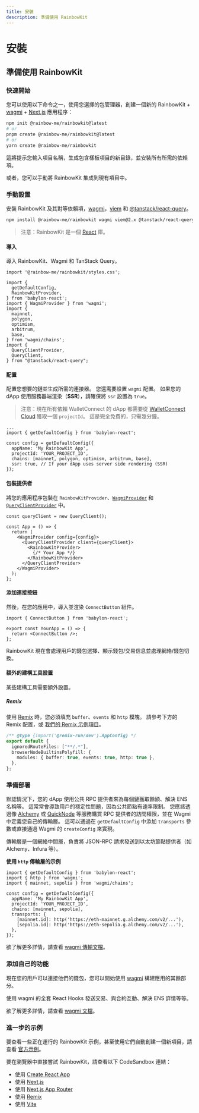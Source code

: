 ```yaml
---
title: 安裝
description: 準備使用 RainbowKit
---
```


# 安裝

## 準備使用 RainbowKit

### 快速開始

您可以使用以下命令之一，使用您選擇的包管理器，創建一個新的 RainbowKit + [wagmi](https://wagmi.sh) + [Next.js](https://nextjs.org) 應用程序：

```bash
npm init @rainbow-me/rainbowkit@latest
# or
pnpm create @rainbow-me/rainbowkit@latest
# or
yarn create @rainbow-me/rainbowkit
```

這將提示您輸入項目名稱，生成包含樣板項目的新目錄，並安裝所有所需的依賴項。

或者，您可以手動將 RainbowKit 集成到現有項目中。

### 手動設置

安裝 RainbowKit 及其對等依賴項，[wagmi](https://wagmi.sh/)，[viem](https://viem.sh) 和 [@tanstack/react-query](https://tanstack.com/query/v5)。

```bash
npm install @rainbow-me/rainbowkit wagmi viem@2.x @tanstack/react-query
```

> 注意：RainbowKit 是一個 [React](https://reactjs.org/) 庫。

#### 導入

導入 RainbowKit、Wagmi 和 TanStack Query。

```tsx
import '@rainbow-me/rainbowkit/styles.css';

import {
  getDefaultConfig,
  RainbowKitProvider,
} from 'babylon-react';
import { WagmiProvider } from 'wagmi';
import {
  mainnet,
  polygon,
  optimism,
  arbitrum,
  base,
} from 'wagmi/chains';
import {
  QueryClientProvider,
  QueryClient,
} from "@tanstack/react-query";
```

#### 配置

配置您想要的鏈並生成所需的連接器。 您還需要設置 `wagmi` 配置。 如果您的 dApp 使用服務器端渲染（<b>SSR</b>），請確保將 <code>ssr</code> 設置為 <code>true</code>。

> 注意：現在所有依賴 WalletConnect 的 dApp 都需要從 [WalletConnect Cloud](https://cloud.walletconnect.com/) 獲取一個 `projectId`。 這是完全免費的，只需幾分鐘。

```tsx line=4-99
...
import { getDefaultConfig } from 'babylon-react';

const config = getDefaultConfig({
  appName: 'My RainbowKit App',
  projectId: 'YOUR_PROJECT_ID',
  chains: [mainnet, polygon, optimism, arbitrum, base],
  ssr: true, // If your dApp uses server side rendering (SSR)
});
```

#### 包裝提供者

將您的應用程序包裝在 `RainbowKitProvider`、[`WagmiProvider`](https://wagmi.sh/react/api/WagmiProvider#wagmiprovider) 和 [`QueryClientProvider`](https://tanstack.com/query/v4/docs/framework/react/reference/QueryClientProvider) 中。

```tsx
const queryClient = new QueryClient();

const App = () => {
  return (
    <WagmiProvider config={config}>
      <QueryClientProvider client={queryClient}>
        <RainbowKitProvider>
          {/* Your App */}
        </RainbowKitProvider>
      </QueryClientProvider>
    </WagmiProvider>
  );
};
```

#### 添加連接按鈕

然後，在您的應用中，導入並渲染 `ConnectButton` 組件。

```tsx
import { ConnectButton } from 'babylon-react';

export const YourApp = () => {
  return <ConnectButton />;
};
```

RainbowKit 現在會處理用戶的錢包選擇、顯示錢包/交易信息並處理網絡/錢包切換。

#### 額外的建構工具設置

某些建構工具需要額外設置。

##### Remix

使用 [Remix](https://remix.run) 時，您必須填充 `buffer`、`events` 和 `http` 模塊。 請參考下方的 Remix 配置，或 [我們的 Remix 示例項目](https://github.com/rainbow-me/rainbowkit/blob/main/examples/with-remix)。

```ts
/** @type {import('@remix-run/dev').AppConfig} */
export default {
  ignoredRouteFiles: ["**/.*"],
  browserNodeBuiltinsPolyfill: {
    modules: { buffer: true, events: true, http: true },
  },
};
```

### 準備部署

默認情況下，您的 dApp 使用公共 RPC 提供者來為每個鏈獲取餘額、解決 ENS 名稱等。 這常常會導致用戶的穩定性問題，因為公共節點有速率限制。 您應該透過像 [Alchemy](https://www.alchemy.com/) 或 [QuickNode](https://www.quicknode.com/) 等服務購買 RPC 提供者的訪問權限，並在 Wagmi 中定義您自己的傳輸層。 這可以通過在 `getDefaultConfig` 中添加 `transports` 參數或直接通過 Wagmi 的 `createConfig` 來實現。

傳輸層是一個網絡中間層，負責將 JSON-RPC 請求發送到以太坊節點提供者（如 Alchemy、Infura 等）。

**使用 `http` 傳輸層的示例**

```tsx
import { getDefaultConfig } from 'babylon-react';
import { http } from 'wagmi';
import { mainnet, sepolia } from 'wagmi/chains';

const config = getDefaultConfig({
  appName: 'My RainbowKit App',
  projectId: 'YOUR_PROJECT_ID',
  chains: [mainnet, sepolia],
  transports: {
    [mainnet.id]: http('https://eth-mainnet.g.alchemy.com/v2/...'),
    [sepolia.id]: http('https://eth-sepolia.g.alchemy.com/v2/...'),
  },
});
```

欲了解更多詳情，請查看 [wagmi 傳輸文檔](https://wagmi.sh/core/api/transports#transports)。

### 添加自己的功能

現在您的用戶可以連接他們的錢包，您可以開始使用 [wagmi](https://wagmi.sh) 構建應用的其餘部分。

使用 wagmi 的全套 React Hooks 發送交易、與合約互動、解決 ENS 詳情等等。

欲了解更多詳情，請查看 [wagmi 文檔](https://wagmi.sh)。

### 進一步的示例

要查看一些正在運行的 RainbowKit 示例，甚至使用它們自動創建一個新項目，請查看 [官方示例](https://github.com/rainbow-me/rainbowkit/tree/main/examples)。

要在瀏覽器中直接嘗試 RainbowKit，請查看以下 CodeSandbox 連結：

- 使用 [Create React App](https://codesandbox.io/p/sandbox/github/rainbow-me/rainbowkit/tree/main/examples/with-create-react-app)
- 使用 [Next.js](https://codesandbox.io/p/sandbox/github/rainbow-me/rainbowkit/tree/main/examples/with-next)
- 使用 [Next.js App Router](https://codesandbox.io/p/sandbox/github/rainbow-me/rainbowkit/tree/main/examples/with-next-app)
- 使用 [Remix](https://codesandbox.io/p/sandbox/github/rainbow-me/rainbowkit/tree/main/examples/with-remix)
- 使用 [Vite](https://codesandbox.io/p/sandbox/github/rainbow-me/rainbowkit/tree/main/examples/with-vite)
